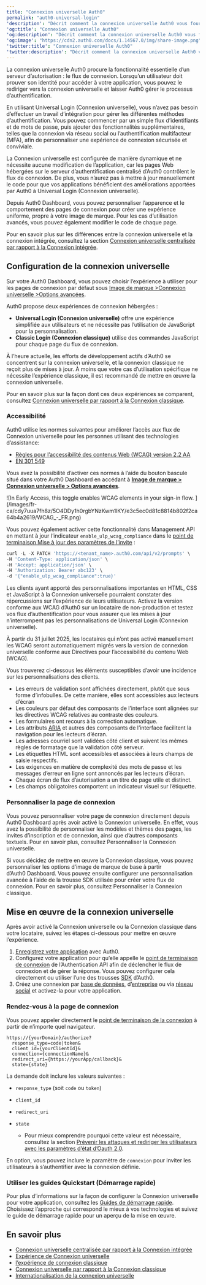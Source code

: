 ```yaml
---
title: "Connexion universelle Auth0"
permalink: "auth0-universal-login"
'description': "Décrit comment la connexion universelle Auth0 vous fournit les moyens de prouver l’identité de vos utilisateurs avec notre serveur d’autorisation."
'og:title': "Connexion universelle Auth0"
'og:description': "Décrit comment la connexion universelle Auth0 vous fournit les moyens de prouver l’identité de vos utilisateurs avec notre serveur d’autorisation."
'og:image': "https://cdn2.auth0.com/docs/1.14567.0/img/share-image.png"
'twitter:title': "Connexion universelle Auth0"
'twitter:description': "Décrit comment la connexion universelle Auth0 vous fournit les moyens de prouver l’identité de vos utilisateurs avec notre serveur d’autorisation."
---
```


La connexion universelle Auth0 procure la fonctionnalité essentielle d’un serveur d’autorisation : le flux de connexion. Lorsqu’un utilisateur doit prouver son identité pour accéder à votre application, vous pouvez le rediriger vers la connexion universelle et laisser Auth0 gérer le processus d’authentification.

En utilisant <Tooltip href="/docs/fr-ca/glossary?term=universal-login" tip="Connexion universelle
Votre application redirige l’utilisateur vers la connexion universelle, hébergée sur le serveur d’autorisation d’Auth0, pour vérifier son identité." cta="Voir le glossaire">Universal Login</Tooltip> (Connexion universelle), vous n’avez pas besoin d’effectuer un travail d’intégration pour gérer les différentes méthodes d’authentification. Vous pouvez commencer par un simple flux d’identifiants et de mots de passe, puis ajouter des fonctionnalités supplémentaires, telles que la connexion via réseau social ou l’authentification multifacteur (<Tooltip href="/docs/fr-ca/glossary?term=multifactor-authentication" tip="Authentification multifacteur (MFA)
Processus d’authentification de l’utilisateur qui utilise un facteur en plus du nom d’utilisateur et du mot de passe, tel qu’un code par SMS." cta="Voir le glossaire">MFA</Tooltip>), afin de personnaliser une expérience de connexion sécurisée et conviviale.

La Connexion universelle est configurée de manière dynamique et ne nécessite aucune modification de l’application, car les pages Web hébergées sur le serveur d’authentification centralisé d’Auth0 contrôlent le flux de connexion. De plus, vous n’aurez pas à mettre à jour manuellement le code pour que vos applications bénéficient des améliorations apportées par Auth0 à Universal Login (Connexion universelle).

Depuis Auth0 Dashboard, vous pouvez personnaliser l’apparence et le comportement des pages de connexion pour créer une expérience uniforme, propre à votre image de marque. Pour les cas d’utilisation avancés, vous pouvez également modifier le code de chaque page.

Pour en savoir plus sur les différences entre la connexion universelle et la connexion intégrée, consultez la section [Connexion universelle centralisée par rapport à la Connexion intégrée](/docs/fr-ca/authenticate/login/universal-vs-embedded-login).

## Configuration de la connexion universelle

Sur votre Auth0 Dashboard, vous pouvez choisir l’expérience à utiliser pour les pages de connexion par défaut sous [Image de marque >Connexion universelle >Options avancées](https://manage.auth0.com/#/universal-login/customizations-new).

Auth0 propose deux expériences de connexion hébergées :

* **Universal Login (Connexion universelle)** offre une expérience simplifiée aux utilisateurs et ne nécessite pas l’utilisation de JavaScript pour la personnalisation.
* **Classic Login (Connexion classique)** utilise des commandes JavaScript pour chaque page du flux de connexion.

À l’heure actuelle, les efforts de développement actifs d’Auth0 se concentrent sur la connexion universelle, et la connexion classique ne reçoit plus de mises à jour. À moins que votre cas d’utilisation spécifique ne nécessite l’expérience classique, il est recommandé de mettre en œuvre la connexion universelle.

Pour en savoir plus sur la façon dont ces deux expériences se comparent, consultez [Connexion universelle par rapport à la Connexion classique](/docs/fr-ca/authenticate/login/auth0-universal-login/universal-login-vs-classic-login).

### Accessibilité

Auth0 utilise les normes suivantes pour améliorer l’accès aux flux de Connexion universelle pour les personnes utilisant des technologies d’assistance:

* [Règles pour l’accessibilité des contenus Web (WCAG) version 2.2 AA](https://www.w3.org/WAI/standards-guidelines/wcag/)
* [EN 301 549](https://www.etsi.org/human-factors-accessibility/en-301-549-v3-the-harmonized-european-standard-for-ict-accessibility)

Vous avez la possibilité d’activer ces normes à l’aide du bouton bascule situé dans votre Auth0 Dashboard en accédant à [**Image de marque > Connexion universelle > Options avancées**](https://manage.auth0.com/#/universal-login/customizations-new).

<Frame>![In Early Access, this toggle enables WCAG elements in your sign-in flow. ](/images/fr-ca/cdy7uua7fh8z/5O4DDy1h0rgbYNzKwm1lKY/e3c5ec0d81c8814b802f2ca64b4a2619/WCAG_-_FR.png)</Frame>

Vous pouvez également activer cette fonctionnalité dans Management API en mettant à jour l’indicateur `enable_ulp_wcag_compliance` dans le [point de terminaison Mise à jour des paramètres de l’invite](/docs/fr-ca/api/management/v2/prompts/patch-prompts) :

```javascript lines
curl -L -X PATCH 'https://<tenant_name>.auth0.com/api/v2/prompts' \
-H 'Content-Type: application/json' \
-H 'Accept: application/json' \
-H 'Authorization: Bearer abc123' \
-d '{"enable_ulp_wcag_compliance":true}'
```

Les clients ayant apporté des personnalisations importantes en HTML, CSS et JavaScript à la Connexion universelle pourraient constater des répercussions sur l’expérience de leurs utilisateurs. Activez la version conforme aux WCAG d’Auth0 sur un locataire de non-production et testez vos flux d’authentification pour vous assurer que les mises à jour n’interrompent pas les personnalisations de Universal Login (Connexion universelle).

<Callout icon="file-lines" color="#0EA5E9" iconType="regular">

À partir du 31 juillet 2025, les locataires qui n’ont pas activé manuellement les WCAG seront automatiquement migrés vers la version de connexion universelle conforme aux Directives pour l’accessibilité du contenu Web (WCAG).

</Callout>

Vous trouverez ci-dessous les éléments susceptibles d’avoir une incidence sur les personnalisations des clients.

* Les erreurs de validation sont affichées directement, plutôt que sous forme d’infobulles. De cette manière, elles sont accessibles aux lecteurs d’écran
* Les couleurs par défaut des composants de l’interface sont alignées sur les directives WCAG relatives au contraste des couleurs.
* Les formulaires ont recours à la correction automatique.
* Les attributs [ARIA](https://www.w3.org/WAI/standards-guidelines/aria/) et autres des composants de l’interface facilitent la navigation pour les lecteurs d’écran.
* Les adresses courriel sont validées côté client et suivent les mêmes règles de formatage que la validation côté serveur.
* Les étiquettes HTML sont accessibles et associées à leurs champs de saisie respectifs.
* Les exigences en matière de complexité des mots de passe et les messages d’erreur en ligne sont annoncés par les lecteurs d’écran.
* Chaque écran de flux d’autorisation a un titre de page utile et distinct.
* Les champs obligatoires comportent un indicateur visuel sur l’étiquette.

### Personnaliser la page de connexion

Vous pouvez personnaliser votre page de connexion directement depuis Auth0 Dashboard après avoir activé la Connexion universelle. En effet, vous avez la possibilité de personnaliser les modèles et thèmes des pages, les invites d’inscription et de connexion, ainsi que d’autres composants textuels. Pour en savoir plus, consultez Personnaliser la Connexion universelle.

Si vous décidez de mettre en œuvre la Connexion classique, vous pouvez personnaliser les options d’image de marque de base à partir d’Auth0 Dashboard. Vous pouvez ensuite configurer une personnalisation avancée à l’aide de la trousse SDK utilisée pour créer votre flux de connexion. Pour en savoir plus, consultez Personnaliser la Connexion classique.

## Mise en œuvre de la connexion universelle

Après avoir activé la Connexion universelle ou la Connexion classique dans votre locataire, suivez les étapes ci-dessous pour mettre en œuvre l’expérience.

1. [Enregistrez votre application](https://auth0.com/docs/get-started/auth0-overview/create-applications) avec Auth0.
2. Configurez votre application pour qu’elle appelle le [point de terminaison de connexion](/docs/fr-ca/api/authentication#login) de l’Authentication API afin de déclencher le flux de connexion et de gérer la réponse. Vous pouvez configurer cela directement ou utiliser l’une des trousses [SDK](https://auth0.com/docs/libraries) d’Auth0.
3. Créez une connexion par [base de données](/docs/fr-ca/get-started/applications/set-up-database-connections), d’[entreprise](/docs/fr-ca/authenticate/enterprise-connections) ou via [réseau social](/docs/fr-ca/authenticate/identity-providers/social-identity-providers) et activez-la pour votre application.

### Rendez-vous à la page de connexion

Vous pouvez appeler directement le [point de terminaison de la connexion](/docs/fr-ca/api/authentication#login) à partir de n’importe quel navigateur.

``` lines
https://{yourDomain}/authorize?
  response_type=code|token&
  client_id={yourClientId}&
  connection={connectionName}&
  redirect_uri={https://yourApp/callback}&
  state={state}
```

La demande doit inclure les valeurs suivantes :

* `response_type` (soit `code` ou `token`)
* `client_id`
* `redirect_uri`
* `state`

  + Pour mieux comprendre pourquoi cette valeur est nécessaire, consultez la section [Prévenir les attaques et rediriger les utilisateurs avec les paramètres d’état d’Oauth 2.0](/docs/fr-ca/secure/attack-protection/state-parameters).

En option, vous pouvez inclure le paramètre de `connexion` pour inviter les utilisateurs à s’authentifier avec la connexion définie.

### Utiliser les guides Quickstart (Démarrage rapide)

Pour plus d’informations sur la façon de configurer la Connexion universelle pour votre application, consultez les [Guides de démarrage rapide](/docs/fr-ca/quickstarts). Choisissez l’approche qui correspond le mieux à vos technologies et suivez le guide de démarrage rapide pour un aperçu de la mise en œuvre.

## En savoir plus

* [Connexion universelle centralisée par rapport à la Connexion intégrée](/docs/fr-ca/authenticate/login/universal-vs-embedded-login)
* [Expérience de Connexion universelle](/docs/fr-ca/authenticate/login/auth0-universal-login/universal-login-vs-classic-login/universal-experience)
* [l’expérience de connexion classique](/docs/fr-ca/authenticate/login/auth0-universal-login/universal-login-vs-classic-login/classic-experience)
* [Connexion universelle par rapport à la Connexion classique](/docs/fr-ca/authenticate/login/auth0-universal-login/universal-login-vs-classic-login)
* [Internationalisation de la connexion universelle](/docs/fr-ca/customize/internationalization-and-localization/universal-login-internationalization)